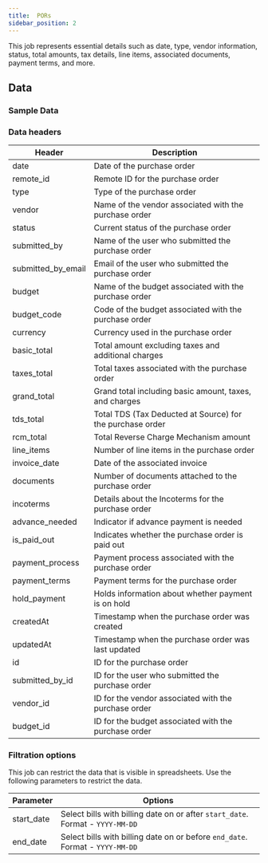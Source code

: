 ```yaml
---
title:  PORs
sidebar_position: 2
---
```


This job represents essential details such as date, type, vendor information, status, total amounts, tax details, line items, associated documents, payment terms, and more. 

<AddJob
  template="gsheet_simplepor_pors"
/>

## Data

### Sample Data

<Gsheet
  src="https://docs.google.com/spreadsheets/d/14xpjjn0KR9oWi4zoM7JEfvAuiwR5ybX_0dVTZxmmwRI/edit#gid=39756839"
/>


### Data headers

| Header            | Description                                             |
|-------------------|---------------------------------------------------------|
| date              | Date of the purchase order |
| remote_id         | Remote ID for the purchase order                |
| type              | Type of the purchase order                               |
| vendor            | Name of the vendor associated with the purchase order    |
| status            | Current status of the purchase order                     |
| submitted_by      | Name of the user who submitted the purchase order        |
| submitted_by_email| Email of the user who submitted the purchase order       |
| budget            | Name of the budget associated with the purchase order    |
| budget_code       | Code of the budget associated with the purchase order    |
| currency          | Currency used in the purchase order                       |
| basic_total       | Total amount excluding taxes and additional charges      |
| taxes_total       | Total taxes associated with the purchase order            |
| grand_total       | Grand total including basic amount, taxes, and charges   |
| tds_total         | Total TDS (Tax Deducted at Source) for the purchase order |
| rcm_total         | Total Reverse Charge Mechanism amount                     |
| line_items        | Number of line items in the purchase order                |
| invoice_date      | Date of the associated invoice |
| documents         | Number of documents attached to the purchase order       |
| incoterms         | Details about the Incoterms for the purchase order        |
| advance_needed    | Indicator if advance payment is needed                   |
| is_paid_out       | Indicates whether the purchase order is paid out         |
| payment_process   | Payment process associated with the purchase order       |
| payment_terms     | Payment terms for the purchase order                      |
| hold_payment      | Holds information about whether payment is on hold        |
| createdAt         | Timestamp when the purchase order was created             |
| updatedAt         | Timestamp when the purchase order was last updated        |
| id                | ID for the purchase order                  |
| submitted_by_id   | ID for the user who submitted the purchase order |
| vendor_id         | ID for the vendor associated with the purchase order |
| budget_id         | ID for the budget associated with the purchase order |




### Filtration options

This job can restrict the data that is visible in spreadsheets. Use the following parameters to restrict the data.

| Parameter | Options |
|----|----|
| start_date | Select bills with billing date on or after `start_date`. Format - `YYYY-MM-DD` |
| end_date | Select bills with billing date on or before `end_date`. Format - `YYYY-MM-DD` |

<!---
## Others

### Similar jobs

Similar sort of data can be achieved by using get accounting transaction job and filtering it by invoice type. 

### Reports that use this job

Here are some of the report templates that use this job: 
-->
